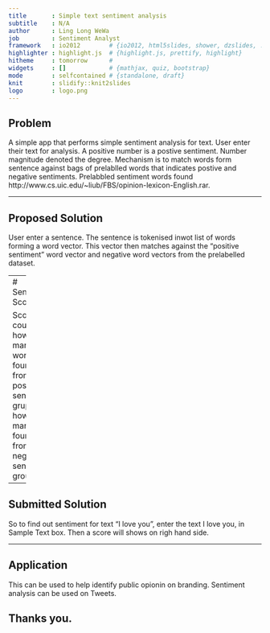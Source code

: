 ```yaml
---
title       : Simple text sentiment analysis
subtitle    : N/A
author      : Ling Long WeWa
job         : Sentiment Analyst
framework   : io2012        # {io2012, html5slides, shower, dzslides, ...}
highlighter : highlight.js  # {highlight.js, prettify, highlight}
hitheme     : tomorrow      # 
widgets     : []            # {mathjax, quiz, bootstrap}
mode        : selfcontained # {standalone, draft}
knit        : slidify::knit2slides
logo        : logo.png
---
```


## Problem

A simple app that performs simple sentiment analysis for text. User enter their text for analysis. A positive number is a postive sentiment. Number magnitude denoted the degree.
Mechanism is to match words form sentence against bags of prelablled words that indicates postive and negative sentiments.
Prelabbled sentiment words found http://www.cs.uic.edu/~liub/FBS/opinion-lexicon-English.rar.

---

## Proposed Solution

User enter a sentence. The sentence is tokenised inwot list of words forming a word vector. This vector then matches against the "positive sentiment" word vector and negative word vectors from the prelabelled dataset.

----
# Sentiment Score

Score is count as how many words found from positive sentiment grup and how many not found from negative sentiment group.

---

## Submitted Solution

So to find out sentiment for text "I love you", enter the text I love you,
in Sample Text box. Then a score will shows on righ hand side.


---
## Application

This can be used to help identify public opionin on branding. Sentiment analysis can be used on Tweets.

## Thanks you.


